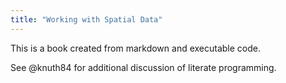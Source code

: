 ```yaml
---
title: "Working with Spatial Data"
---
```


This is a book created from markdown and executable code.

See @knuth84 for additional discussion of literate programming.
